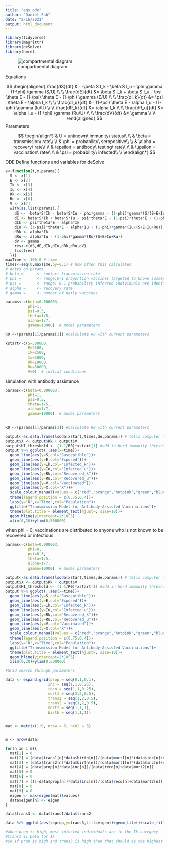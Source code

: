 ```yaml
---
title: "eqs_ode"
author: "Daniel Suh"
date: "2/16/2021"
output: html_document
---
```


```r
library(tidyverse)
library(magrittr)
library(deSolve)
library(here)
```

![compartmental diagram](concept.png)

Equations

$$
\begin{aligned}
 \frac{dS}{dt} &= -\beta S I_k - \beta S I_u - \phi \gamma - (1-\phi) \gamma (S/U) \\ \\
 \frac{dE}{dt} &=  \beta S I_k + \beta S I_u - \psi \theta E - (1-\psi) \theta E - (1-\phi) \gamma (E/U) \\ \\
 \frac{dI_k}{dt} &= \psi \theta E - \alpha I_k \\ \\
 \frac{dI_u}{dt} &= (1-\psi) \theta E - \alpha I_u - (1-\phi) \gamma (Iu/U) \\ \\
 \frac{dR_k}{dt} &= \alpha I_k \\ \\
 \frac{dR_u}{dt} &= \alpha I_u - (1-\phi) \gamma (Ru/U) \\ \\
 \frac{dV}{dt} &= \gamma \\ \\
\end{aligned}
$$
Parameters

$$
\begin{align*}
 & U = unknown\ immunity\ status\\ \\
 & \beta = transmission\ rate\\ \\ 
 & \phi = probability\ seropositive\\ \\ 
 & \alpha = recovery\ rate\\ \\
 & \epsilon = antibody\ testing\ rate\\ \\
 & \upsilon = vaccination\ rate\\ \\
 & \psi = probability\ infected\\ \\
\end{align*}
$$

ODE
Define functions and variables for deSolve
```r
e<-function(t,x,params){
  S <- x[1]
  E <- x[2]
  Ik <- x[3]
  Iu <- x[4]
  Rk <- x[5]
  Ru <- x[6]
  V <- x[7]
  with(as.list(params),{
    dS <- -beta*S*Ik - beta*S*Iu - phi*gamma - (1-phi)*gamma*(S/(S+E+Iu+Ru))
    dE <- beta*S*Ik + beta*S*Iu - psi*theta*E - (1-psi)*theta*E - (1-phi)*gamma*(E/(S+E+Iu+Ru))
    dIk <- psi*theta*E - alpha*Ik
    dIu <- (1-psi)*theta*E - alpha*Iu - (1-phi)*gamma*(Iu/(S+E+Iu+Ru))
    dRk <- alpha*Ik
    dRu <- alpha*Iu - (1-phi)*gamma*(Ru/(S+E+Iu+Ru))
    dV <- gamma
    res<-c(dS,dE,dIk,dIu,dRk,dRu,dV)
    list(res)
  })}
maxTime <- 100.0 # time
times<-seq(0,maxTime,by=0.1) # how often this calculates
# notes on params
# beta =      <- contact transmission rate
# phi =       <- range:0-1 proportion vaccines targeted to known susceptible individuals
# psi =       <- range: 0-1 probability infected individuals are identified
# alpha =     <- recovery rate
# gamma =     <- number of daily vaccines

params<-c(beta=0.000003,
          phi=1,
          psi=0.3,
          theta=1/5,
          alpha=1/7,
          gamma=10000)  # model parameters

R0 <-(params[1]/params[3]) #calculate R0 with current parameters

xstart<-c(S=500000,
          E=2500,
          Ik=2500,
          Iu=5000,
          Rk=10000,
          Ru=30000,
          V=0)  # initial conditions
```

simulation with antibody assistance
```r
params<-c(beta=0.000003,
          phi=1,
          psi=0.3,
          theta=1/5,
          alpha=1/7,
          gamma=10000)  # model parameters


R0 <-(params[1]/params[3]) #calculate R0 with current parameters

output<-as.data.frame(lsoda(xstart,times,de,params)) # tells computer to solve (integrate) equations
output$X <- output$Rk + output$V
output$HI_threshold <- (1-1/R0)*xstart[1] #add in herd immunity threshold
output %>% ggplot(.,aes(x=time))+
  geom_line(aes(y=S,col="Susceptible"))+
  geom_line(aes(y=E,col="Exposed"))+
  geom_line(aes(y=Ik,col="Infected_k"))+
  geom_line(aes(y=Iu,col="Infected_u"))+
  geom_line(aes(y=Rk,col="Recovered_k"))+
  geom_line(aes(y=Ru,col="Recovered_u"))+
  geom_line(aes(y=V,col="Vaccinated"))+
  geom_line(aes(y=X,col="X"))+
  scale_colour_manual(values = c("red","orange","hotpink","green","blue","purple","gray","black"))+
  theme(legend.position = c(0.75,0.4))+
  labs(y="N",x="Time",col="Population")+
  ggtitle("Transmission Model for Antibody-Assisted Vaccinations")+
  theme(plot.title = element_text(hjust=, size=10))+
  geom_hline(yintercept=2*10^5)+
  xlim(0,20)+ylim(0,500000)
```

when phi = 0, vaccinations are distributed to anyone who is not known to be recovered or infectious. 
```r
params<-c(beta=0.000003,
          phi=0,
          psi=0.3,
          theta=1/5,
          alpha=1/7,
          gamma=10000)  # model parameters

output<-as.data.frame(lsoda(xstart,times,de,params)) # tells computer to solve (integrate) equations
output$X <- output$Rk + output$V
output$HI_threshold <- (1-1/R0)*xstart[1] #add in herd immunity threshold
output %>% ggplot(.,aes(x=time))+
  geom_line(aes(y=S,col="Susceptible"))+
  geom_line(aes(y=E,col="Exposed"))+
  geom_line(aes(y=Ik,col="Infected_k"))+
  geom_line(aes(y=Iu,col="Infected_u"))+
  geom_line(aes(y=Rk,col="Recovered_k"))+
  geom_line(aes(y=Ru,col="Recovered_u"))+
  geom_line(aes(y=V,col="Vaccinated"))+
  geom_line(aes(y=X,col="X"))+
  scale_colour_manual(values = c("red","orange","hotpink","green","blue","purple","gray","black"))+
  theme(legend.position = c(0.75,0.4))+
  labs(y="N",x="Time",col="Population")+
  ggtitle("Transmission Model for Antibody-Assisted Vaccinations")+
  theme(plot.title = element_text(hjust=, size=10))+
  geom_hline(yintercept=2*10^5)+
  xlim(0,20)+ylim(0,500000)
```


```r
#Grid search through parameters

data <- expand.grid(prop = seq(0,1,0.1), 
                   inc = seq(1,1,0.25),
                   reco = seq(1,1,0.25),
                   mort1 = seq(2,2,0.5),
                   trans1 = seq(1,2,0.5),
                   trans2 = seq(1,2,0.5),
                   mort2 = seq(1,1,1),
                   birth = seq(1,1,1))


mat <- matrix(1:9, nrow = 3, ncol = 3)


m <- nrow(data)

for(n in 1:m){
  mat[1] = 0
  mat[2] = (data$trans1[n]*data$birth[n])/(data$mort1[n]*(data$inc[n]+data$mort1[n]))
  mat[3] = (data$trans2[n]*data$birth[n])/(data$mort1[n]*(data$inc[n]+data$mort1[n]))
  mat[4] = (data$prop[n]*data$inc[n])/(data$reco[n]+data$mort2[n])
  mat[5] = 0
  mat[6] = 0
  mat[7] = ((1-data$prop[n])*data$inc[n])/(data$reco[n]+data$mort2[n])
  mat[8] = 0
  mat[9] = 0
  eigen <- max(eigen(mat)$values)
  data$eigen[n] <- eigen
}

data$trans3 <- data$trans1/data$trans2

data %>% ggplot(aes(x=prop,y=trans3,fill=eigen))+geom_tile()+scale_fill_viridis_c(direction=-1)

#when prop is high, most infected individuals are in the Ik category
#trans1 is beta for Ik
#So if prop is high and trans3 is high then that should be the highest R0 because most individuals are Ik and Ik has higher beta in this case


```